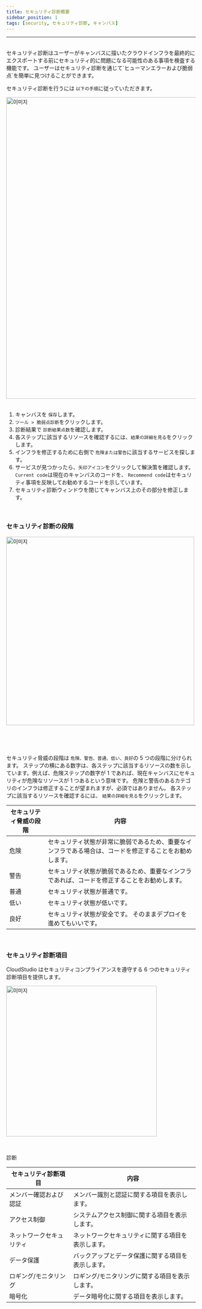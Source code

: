 ```yaml
---
title: セキュリティ診断概要
sidebar_position: 1
tags: [security, セキュリティ診断, キャンバス]
---
```



<hr />
<br />
セキュリティ診断はユーザーがキャンバスに描いたクラウドインフラを最終的にエクスポートする前にセキュリティ的に問題になる可能性のある事項を検査する機能です。
ユーザーはセキュリティ診断を通じて`ヒューマンエラーおよび脆弱点`を簡単に見つけることができます。

セキュリティ診断を行うには `以下の手順`に従っていただきます。

<div className={styles.imgWrap}>
    <img src={security01} width="800px" alt="이미지" />
</div>

<br />

1. キャンバスを `保存`します。
2. `ツール > 脆弱点診断`をクリックします。
3. 診断結果で `診断結果点数`を確認します。
4. 各ステップに該当するリソースを確認するには、`結果の詳細を見る`をクリックします。
5. インフラを修正するために右側で `危険または警告`に該当するサービスを探します。
6. サービスが見つかったら、`矢印アイコン`をクリックして解決策を確認します。 `Current code`は現在のキャンバスのコードを、 `Recommend code`はセキュリティ事項を反映してお勧めするコードを示しています。
7. セキュリティ診断ウィンドウを閉じてキャンバス上のその部分を修正します。

<br />

### セキュリティ診断の段階

<div className={styles.imgWrap}>
    <img src={security02} width="500px" alt="이미지" />
</div>
<p>&nbsp;</p>
<br />

セキュリティ脅威の段階は `危険、警告、普通、低い、良好`の 5 つの段階に分けられます。 ステップの横にある数字は、各ステップに該当するリソースの数を示しています。例えば、危険ステップの数字が 1 であれば、現在キャンバスにセキュリティが危険なリソースが 1 つあるという意味です。
危険と警告のあるカテゴリのインフラは修正することが望まれますが、必須ではありません。
各ステップに該当するリソースを確認するには、 `結果の詳細を見る`をクリックします。

| セキュリティ脅威の段階 | 内容                                                                                                     |
| ---------------------- | -------------------------------------------------------------------------------------------------------- |
| 危険                   | セキュリティ状態が非常に脆弱であるため、重要なインフラである場合は、コードを修正することをお勧めします。 |
| 警告                   | セキュリティ状態が脆弱であるため、重要なインフラであれば、コードを修正することをお勧めします。           |
| 普通                   | セキュリティ状態が普通です。                                                                             |
| 低い                   | セキュリティ状態が低いです。                                                                             |
| 良好                   | セキュリティ状態が安全です。 そのままデプロイを進めてもいいです。                                        |

<br />

### セキュリティ診断項目

CloudStudio はセキュリティコンプライアンスを遵守する 6 つのセキュリティ診断項目を提供します。

<div className={styles.imgWrap}>
    <img src={security03} width="400px" alt="이미지" />
</div>

<p>&nbsp;</p>診断

| セキュリティ診断項目     | 内容                                               |
| ------------------------ | -------------------------------------------------- |
| メンバー確認および認証   | メンバー識別と認証に関する項目を表示します。       |
| アクセス制御             | システムアクセス制御に関する項目を表示します。     |
| ネットワークセキュリティ | ネットワークセキュリティに関する項目を表示します。 |
| データ保護               | バックアップとデータ保護に関する項目を表示します。 |
| ロギング/モニタリング    | ロギング/モニタリングに関する項目を表示します。    |
| 暗号化                   | データ暗号化に関する項目を表示します。             |
